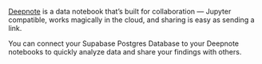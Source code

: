 [Deepnote](https://deepnote.com/) is a data notebook that’s built for collaboration — Jupyter compatible, works magically in the cloud, and sharing is easy as sending a link.

You can connect your Supabase Postgres Database to your Deepnote notebooks to quickly analyze data and share your findings with others.
